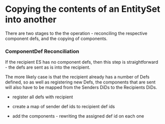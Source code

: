 # Copying the contents of an EntitySet into another

There are two stages to the the operation - reconciling the respective component defs, and the copying of components.


### ComponentDef Reconciliation

If the recipient ES has no component defs, then this step is straightforward - the defs are sent as is into the recipient.

The more likely case is that the recipient already has a number of Defs defined, so as well as registering new Defs, the components that are sent will also have to be mapped from the Senders DiDs to the Recipients DiDs.

- register all defs with recipient

- create a map of sender def ids to recipient def ids

- add the components - rewriting the assigned def id on each one

